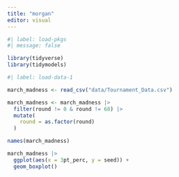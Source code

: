 ```yaml
---
title: "morgan"
editor: visual
---
```



```r

#| label: load-pkgs
#| message: false

library(tidyverse)
library(tidymodels)
```

```r
#| label: load-data-1

march_madness <- read_csv("data/Tournament_Data.csv")

march_madness <- march_madness |>
  filter(round != 0 & round != 68) |>
  mutate(
    round = as.factor(round)
  )

names(march_madness)

```

```r
march_madness |> 
  ggplot(aes(x = 3pt_perc, y = seed)) +
  geom_boxplot()


```

